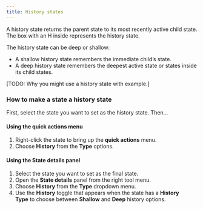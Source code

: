 ```yaml
---
title: History states
---
```


A history state returns the parent state to its most recently active child state. The box with an H inside represents the history state.

The history state can be deep or shallow:

- A shallow history state remembers the immediate child’s state.
- A deep history state remembers the deepest active state or states inside its child states.

[TODO: Why you might use a history state with example.]

### How to make a state a history state

First, select the state you want to set as the history state. Then…

#### Using the **quick actions** menu

1. Right-click the state to bring up the **quick actions** menu.
2. Choose **History** from the **Type** options.

#### Using the **State details** panel

1. Select the state you want to set as the final state.
2. Open the **State details** panel from the right tool menu.
3. Choose **History** from the **Type** dropdown menu.
4. Use the **History** toggle that appears when the state has a **History Type** to choose between **Shallow** and **Deep** history options.
